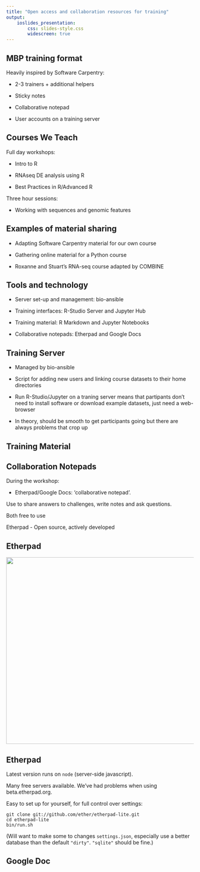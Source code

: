 ```yaml
---
title: "Open access and collaboration resources for training"
output: 
    ioslides_presentation:
        css: slides-style.css
        widescreen: true
---
```


## MBP training format

Heavily inspired by Software Carpentry:

* 2-3 trainers + additional helpers

* Sticky notes

* Collaborative notepad

* User accounts on a training server

## Courses We Teach

Full day workshops:

* Intro to R

* RNAseq DE analysis using R

* Best Practices in R/Advanced R

Three hour sessions:

* Working with sequences and genomic features

## Examples of material sharing

* Adapting Software Carpentry material for our own course 

* Gathering online material for a Python course

* Roxanne and Stuart's RNA-seq course adapted by COMBINE

## Tools and technology

* Server set-up and management: bio-ansible

* Training interfaces: R-Studio Server and Jupyter Hub

* Training material: R Markdown and Jupyter Notebooks

* Collaborative notepads: Etherpad and Google Docs

## Training Server

* Managed by bio-ansible

* Script for adding new users and linking course datasets to their home directories

* Run R-Studio/Jupyter on a traning server means that partipants don't need to install software or download example datasets, just need a web-browser

* In theory, should be smooth to get participants going but there are always problems that crop up

## Training Material

## Collaboration Notepads

During the workshop:

* Etherpad/Google Docs: 'collaborative notepad'.

Use to share answers to challenges, write notes and ask questions.

Both free to use

Etherpad - Open source, actively developed

## Etherpad

<center><img src="https://github.com/MonashBioinformaticsPlatform/2017-11-16-open-science-training/blob/master/images/etherpad.png?raw=true" width="1000" height="500" /></center>

## Etherpad

Latest version runs on `node` (server-side javascript).

Many free servers available. We've had problems when using beta.etherpad.org.

Easy to set up for yourself, for full control over settings:

```
git clone git://github.com/ether/etherpad-lite.git
cd etherpad-lite
bin/run.sh
```

(Will want to make some to changes `settings.json`, especially use a better database than the default `"dirty"`. `"sqlite"` should be fine.)

## Google Doc





